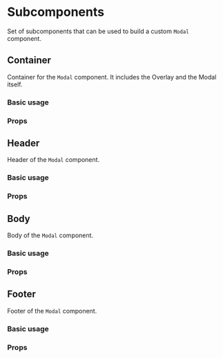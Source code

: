 

<Meta
  title="Components/Core/Layout/Modal/Subcomponents/Docs"
  of={ContainerStories}
/>

# Subcomponents

Set of subcomponents that can be used to build a custom `Modal` component.

## Container

Container for the `Modal` component. It includes the Overlay and the Modal itself.

### Basic usage

<Canvas of={ContainerStories.Container} />

### Props

<ArgTypes of={ContainerStories} />

## Header

Header of the `Modal` component.

### Basic usage

<Canvas of={HeaderStories.Header} />

### Props

<ArgTypes of={HeaderStories} />

## Body

Body of the `Modal` component.

### Basic usage

<Canvas of={BodyStories.Body} />

### Props

<ArgTypes of={BodyStories} />

## Footer

Footer of the `Modal` component.

### Basic usage

<Canvas of={FooterStories.Footer} />

### Props

<ArgTypes of={FooterStories} />
